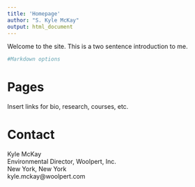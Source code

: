 ---
title: 'Homepage'
author: "S. Kyle McKay"
output: html_document
---

Welcome to the site. This is a two sentence introduction to me.  


```{r options, include=FALSE}
#Markdown options

```

# Pages
Insert links for bio, research, courses, etc.


# Contact

Kyle McKay  
Environmental Director, Woolpert, Inc.  
New York, New York  
kyle.mckay@woolpert.com  

